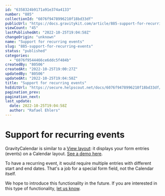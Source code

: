 ```yaml
---
id: "6358324b9171a91e374a4133"
number: "885"
collectionId: "6076f9478996210f18bd33df"
publicUrl: "https://docs.gravitykit.com/article/885-support-for-recurring-events"
viewCount: "45"
lastPublishedAt: "2022-10-25T19:04:58Z"
changeOrigin: "unknown"
name: "Support for recurring events"
slug: "885-support-for-recurring-events"
status: "published"
categories: 
  - "6076f9544466ce6ddc5f484b"
createdBy: "80506"
createdAt: "2022-10-25T19:00:27Z"
updatedBy: "80506"
updatedAt: "2022-10-25T19:04:58Z"
title: "Support for recurring events"
hsEditUrl: "https://secure.helpscout.net/docs/6076f9478996210f18bd33df/article/6358324b9171a91e374a4133"
pagination_prev: 
pagination_next: 
last_update:
  date: 2022-10-25T19:04:58Z
  author: "Rafael Ehlers"
---
```


# Support for recurring events

GravityCalendar is similar to a [View layout](https://docs.gravitykit.com/article/735-getting-started-choosing-a-form-and-a-view-layout): it displays your form entries (events) on a Calendar layout. [See a demo here](https://site.try.gravitykit.com/calendar/).

To have a recurring event, it would require multiple entries with different start and end dates. That's a job for a special form field, not the Calendar itself.

We hope to introduce this functionality in the future. If you are interested in this type of functionality, [let us know](https://www.gravitykit.com/support/).
